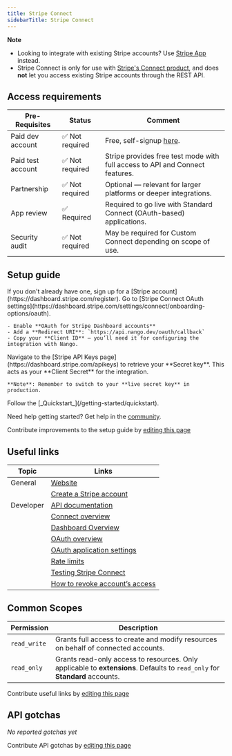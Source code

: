 ```yaml
---
title: Stripe Connect
sidebarTitle: Stripe Connect
---
```




<StatusWidget service="stripe" />

<Overview />

**Note**
- Looking to integrate with existing Stripe accounts? Use [Stripe App](/integrations/all/stripe-app) instead.
- Stripe Connect is only for use with [Stripe's Connect product](https://stripe.com/connect), and does **not** let you access existing Stripe accounts through the REST API.

<PreBuiltTooling />
<PreBuiltUseCases />

## Access requirements
| Pre-Requisites     | Status           | Comment                                                                                     |
|--------------------|------------------|---------------------------------------------------------------------------------------------|
| Paid dev account   | ✅ Not required  | Free, self-signup [here](https://dashboard.stripe.com/register).                           |
| Paid test account  | ✅ Not required  | Stripe provides free test mode with full access to API and Connect features.               |
| Partnership        | ✅ Not required  | Optional — relevant for larger platforms or deeper integrations.                           |
| App review         | ✅ Required      | Required to go live with Standard Connect (OAuth-based) applications.                      |
| Security audit     | ✅ Not required  | May be required for Custom Connect depending on scope of use.                              |


## Setup guide

<Steps>
  <Step title="Create a Stripe account">
    If you don't already have one, sign up for a [Stripe account](https://dashboard.stripe.com/register).
  </Step>

  <Step title="Get your OAuth Client ID">
    Go to [Stripe Connect OAuth settings](https://dashboard.stripe.com/settings/connect/onboarding-options/oauth).

    - Enable **OAuth for Stripe Dashboard accounts**
    - Add a **Redirect URI**: `https://api.nango.dev/oauth/callback`
    - Copy your **Client ID** — you’ll need it for configuring the integration with Nango.
  </Step>

  <Step title="Get your Client Secret">
    Navigate to the [Stripe API Keys page](https://dashboard.stripe.com/apikeys) to retrieve your **Secret key**. This acts as your **Client Secret** for the integration.

    **Note**: Remember to switch to your **live secret key** in production.
  </Step>

  <Step title="Next">
    Follow the [_Quickstart_](/getting-started/quickstart).
  </Step>
</Steps>


<Tip>Need help getting started? Get help in the [community](https://nango.dev/slack).</Tip>

<Note>Contribute improvements to the setup guide by [editing this page](https://github.com/nangohq/nango/tree/master/docs-v2/integrations/all/stripe.mdx)</Note>


## Useful links


| Topic     | Links                                                                               |
| --------- | ----------------------------------------------------------------------------------- |
| General   | [Website](https://stripe.com)                                                       |
|           | [Create a Stripe account](https://dashboard.stripe.com/register)                    |
| Developer | [API documentation](https://docs.stripe.com/api)                                    |
|           | [Connect overview](https://stripe.com/connect)                                      |
|           | [Dashboard Overview](https://dashboard.stripe.com/dashboard)                                |
|           | [OAuth overview](https://stripe.com/docs/connect/oauth-reference)                   |
|           | [OAuth application settings](https://dashboard.stripe.com/settings/connect/onboarding-options/oauth) |
|           | [Rate limits](https://docs.stripe.com/rate-limits)                                  |
|           | [Testing Stripe Connect](https://docs.stripe.com/connect/testing)                                  |
|           | [How to revoke account’s access](https://docs.stripe.com/connect/oauth-reference?dashboard-or-api=api#post-deauthorize)                                  |

## Common Scopes

| Permission   | Description                                                                                                                 |
| ------------ | --------------------------------------------------------------------------------------------------------------------------- |
| `read_write` | Grants full access to create and modify resources on behalf of connected accounts.                                          |
| `read_only`  | Grants read-only access to resources. Only applicable to **extensions**. Defaults to `read_only` for **Standard** accounts. |


<Note>Contribute useful links by [editing this page](https://github.com/nangohq/nango/tree/master/docs-v2/integrations/all/stripe.mdx)</Note>

## API gotchas

_No reported gotchas yet_

<Note>Contribute API gotchas by [editing this page](https://github.com/nangohq/nango/tree/master/docs-v2/integrations/all/stripe.mdx)</Note>
